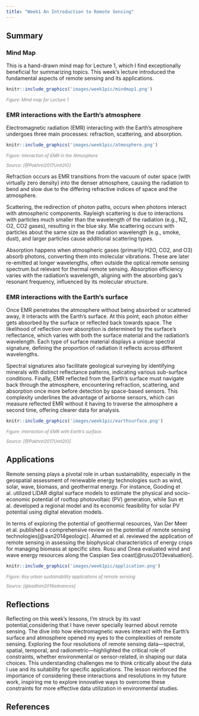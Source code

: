 ```yaml
---
title: "Week1 An Introduction to Remote Sensing"
---
```


## Summary

### Mind Map

This is a hand-drawn mind map for Lecture 1, which I find exceptionally beneficial for summarizing topics. This week's lecture introduced the fundamental aspects of remote sensing and its applications.

```r
knitr::include_graphics('images/week1pic/mindmap1.png') 
```

::: {align="center" style="font-size: smaller; color: gray;"}
<em>Figure: Mind map for Lecture 1</em>
:::

### EMR interactions with the Earth's atmosphere

Electromagnetic radiation (EMR) interacting with the Earth's atmosphere undergoes three main processes: refraction, scattering, and absorption.

```r
knitr::include_graphics('images/week1pic/atmosphere.png') 
```

::: {align="center" style="font-size: smaller; color: gray;"}
<em>Figure: Interaction of EMR in the Atmosphere</em>
:::

::: {align="center" style="font-size: smaller; color: gray;"}
<em>Source: [@Pokhrel2017Unit2IO]</em>
:::

Refraction occurs as EMR transitions from the vacuum of outer space (with virtually zero density) into the denser atmosphere, causing the radiation to bend and slow due to the differing refractive indices of space and the atmosphere.

Scattering, the redirection of photon paths, occurs when photons interact with atmospheric components. Rayleigh scattering is due to interactions with particles much smaller than the wavelength of the radiation (e.g., N2, O2, CO2 gases), resulting in the blue sky. Mie scattering occurs with particles about the same size as the radiation wavelength (e.g., smoke, dust), and larger particles cause additional scattering types.

Absorption happens when atmospheric gases (primarily H2O, CO2, and O3) absorb photons, converting them into molecular vibrations. These are later re-emitted at longer wavelengths, often outside the optical remote sensing spectrum but relevant for thermal remote sensing. Absorption efficiency varies with the radiation's wavelength, aligning with the absorbing gas's resonant frequency, influenced by its molecular structure.

### EMR interactions with the Earth's surface

Once EMR penetrates the atmosphere without being absorbed or scattered away, it interacts with the Earth's surface. At this point, each photon either gets absorbed by the surface or reflected back towards space. The likelihood of reflection over absorption is determined by the surface's reflectance, which varies with both the surface material and the radiation's wavelength. Each type of surface material displays a unique spectral signature, defining the proportion of radiation it reflects across different wavelengths.

Spectral signatures also facilitate geological surveying by identifying minerals with distinct reflectance patterns, indicating various sub-surface conditions. Finally, EMR reflected from the Earth's surface must navigate back through the atmosphere, encountering refraction, scattering, and absorption once more before detection by space-based sensors. This complexity underlines the advantage of airborne sensors, which can measure reflected EMR without it having to traverse the atmosphere a second time, offering clearer data for analysis.

```r
knitr::include_graphics('images/week1pic/earthsurface.png') 
```

::: {align="center" style="font-size: smaller; color: gray;"}
<em>Figure: Interaction of EMR with Earth's surface.</em>
:::

::: {align="center" style="font-size: smaller; color: gray;"}
<em>Source: [@Pokhrel2017Unit2IO]</em>
:::

## Applications

Remote sensing plays a pivotal role in urban sustainability, especially in the geospatial assessment of renewable energy technologies such as wind, solar, wave, biomass, and geothermal energy. For instance, Gooding et al. utilized LiDAR digital surface models to estimate the physical and socio-economic potential of rooftop photovoltaic (PV) generation, while Sun et al. developed a regional model and its economic feasibility for solar PV potential using digital elevation models.

In terms of exploring the potential of geothermal resources, Van Der Meer et al. published a comprehensive review on the potential of remote sensing technologies[@van2014geologic]. Ahamed et al. reviewed the application of remote sensing in assessing the biophysical characteristics of energy crops for managing biomass at specific sites. Rusu and Onea evaluated wind and wave energy resources along the Caspian Sea coast[@rusu2013evaluation].

```r
knitr::include_graphics('images/week1pic/application.png') 
```

::: {align="center" style="font-size: smaller; color: gray;"}
<em>Figure: Key urban sustainability applications of remote sensing</em>
:::

::: {align="center" style="font-size: smaller; color: gray;"}
<em>Source: [@kadhim2016advances]</em>
:::

## Reflections

Reflecting on this week's lessons, I'm struck by its vast potential,considering that I have never specially learned about remote sensing. The dive into how electromagnetic waves interact with the Earth's surface and atmosphere opened my eyes to the complexities of remote sensing. Exploring the four resolutions of remote sensing data---spectral, spatial, temporal, and radiometric---highlighted the critical role of constraints, whether environmental or sensor-related, in shaping our data choices. This understanding challenges me to think critically about the data I use and its suitability for specific applications. The lesson reinforced the importance of considering these interactions and resolutions in my future work, inspiring me to explore innovative ways to overcome these constraints for more effective data utilization in environmental studies.

## References
